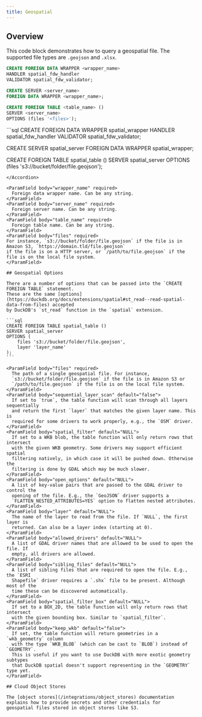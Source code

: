 ```yaml
---
title: Geospatial
---
```


## Overview

This code block demonstrates how to query a geospatial file. The supported file types are `.geojson` and `.xlsx`.

```sql
CREATE FOREIGN DATA WRAPPER <wrapper_name>
HANDLER spatial_fdw_handler
VALIDATOR spatial_fdw_validator;

CREATE SERVER <server_name>
FOREIGN DATA WRAPPER <wrapper_name>;

CREATE FOREIGN TABLE <table_name> ()
SERVER <server_name>
OPTIONS (files '<files>');
```

<Accordion title="Example Usage">
```sql
CREATE FOREIGN DATA WRAPPER spatial_wrapper
HANDLER spatial_fdw_handler
VALIDATOR spatial_fdw_validator;

CREATE SERVER spatial_server
FOREIGN DATA WRAPPER spatial_wrapper;

CREATE FOREIGN TABLE spatial_table ()
SERVER spatial_server
OPTIONS (files 's3://bucket/folder/file.geojson');

````
</Accordion>

<ParamField body="wrapper_name" required>
  Foreign data wrapper name. Can be any string.
</ParamField>
<ParamField body="server_name" required>
  Foreign server name. Can be any string.
</ParamField>
<ParamField body="table_name" required>
  Foreign table name. Can be any string.
</ParamField>
<ParamField body="files" required>
For instance, `s3://bucket/folder/file.geojson` if the file is in Amazon S3, `https://domain.tld/file.geojson`
if the file is on a HTTP server, or `/path/to/file.geojson` if the file is on the local file system.
</ParamField>

## Geospatial Options

There are a number of options that can be passed into the `CREATE FOREIGN TABLE` statement.
These are the same [options](https://duckdb.org/docs/extensions/spatial#st_read--read-spatial-data-from-files) accepted
by DuckDB's `st_read` function in the `spatial` extension.

```sql
CREATE FOREIGN TABLE spatial_table ()
SERVER spatial_server
OPTIONS (
    files 's3://bucket/folder/file.geojson',
    layer 'layer_name'
);
```

<ParamField body="files" required>
  The path of a single geospatial file. For instance,
  `s3://bucket/folder/file.geojson` if the file is in Amazon S3 or
  `/path/to/file.geojson` if the file is on the local file system.
</ParamField>
<ParamField body="sequential_layer_scan" default="false">
  If set to `true`, the table function will scan through all layers sequentially
  and return the first `layer` that matches the given layer name. This is
  required for some drivers to work properly, e.g., the `OSM` driver.
</ParamField>
<ParamField body="spatial_filter" default="NULL">
  If set to a WKB blob, the table function will only return rows that intersect
  with the given WKB geometry. Some drivers may support efficient spatial
  filtering natively, in which case it will be pushed down. Otherwise the
  filtering is done by GDAL which may be much slower.
</ParamField>
<ParamField body="open_options" default="NULL">
  A list of key-value pairs that are passed to the GDAL driver to control the
  opening of the file. E.g., the `GeoJSON` driver supports a
  `FLATTEN_NESTED_ATTRIBUTES=YES` option to flatten nested attributes.
</ParamField>
<ParamField body="layer" default="NULL">
  The name of the layer to read from the file. If `NULL`, the first layer is
  returned. Can also be a layer index (starting at 0).
</ParamField>
<ParamField body="allowed_drivers" default="NULL">
  A list of GDAL driver names that are allowed to be used to open the file. If
  empty, all drivers are allowed.
</ParamField>
<ParamField body="sibling_files" default="NULL">
  A list of sibling files that are required to open the file. E.g., the `ESRI
  Shapefile` driver requires a `.shx` file to be present. Although most of the
  time these can be discovered automatically.
</ParamField>
<ParamField body="spatial_filter_box" default="NULL">
  If set to a BOX_2D, the table function will only return rows that intersect
  with the given bounding box. Similar to `spatial_filter`.
</ParamField>
<ParamField body="keep_wkb" default="false">
  If set, the table function will return geometries in a `wkb_geometry` column
  with the type `WKB_BLOB` (which can be cast to `BLOB`) instead of `GEOMETRY`.
  This is useful if you want to use DuckDB with more exotic geometry subtypes
  that DuckDB spatial doesn't support representing in the `GEOMETRY` type yet.
</ParamField>

## Cloud Object Stores

The [object stores](/integrations/object_stores) documentation explains how to provide secrets and other credentials for
geospatial files stored in object stores like S3.
````
